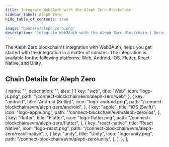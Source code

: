 ```yaml
---
title: Integrate Web3Auth with the Aleph Zero Blockchain
sidebar_label: Aleph Zero
hide_table_of_contents: true

image: "banners/aleph-zero.png"
description: "Integrate Web3Auth with the Aleph Zero Blockchain | Documentation - Web3Auth"
---
```



<SEO
  title="Integrate Web3Auth with the Aleph Zero Blockchain"
  description="Integrate Web3Auth with the Aleph Zero Blockchain | Documentation - Web3Auth"
  image="https://web3auth.io/docs/banners/aleph-zero.png"
  slug="/connect-blockchain/evm/aleph-zero"
/>

The Aleph Zero blockchain's integration with Web3Auth, helps you get started with the integration in
a matter of minutes. The integration is available for the following platforms: Web, Android, iOS,
Flutter, React Native, and Unity.

## Chain Details for Aleph Zero

<ChainDetailsAlephZero />

  {
    name: "",
    description: "",
    tiles: [
      {
        key: "web",
        title: "Web",
        icon: "logo-js.png",
        path: "/connect-blockchain/evm/aleph-zero/web",
      },
      {
        key: "android",
        title: "Android (Kotlin)",
        icon: "logo-android.png",
        path: "/connect-blockchain/evm/aleph-zero/android",
      },
      {
        key: "apple",
        title: "iOS (Swift)",
        icon: "logo-apple.png",
        path: "/connect-blockchain/evm/aleph-zero/ios",
      },
      {
        key: "flutter",
        title: "Flutter",
        icon: "logo-flutter.png",
        path: "/connect-blockchain/evm/aleph-zero/flutter",
      },
      {
        key: "react-native",
        title: "React Native",
        icon: "logo-react.png",
        path: "/connect-blockchain/evm/aleph-zero/react-native",
      },
      {
        key: "unity",
        title: "Unity",
        icon: "logo-unity.png",
        path: "/connect-blockchain/evm/aleph-zero/unity",
      },
    ],
  },
];

<Tiles tileGroups={AlephZero} />
